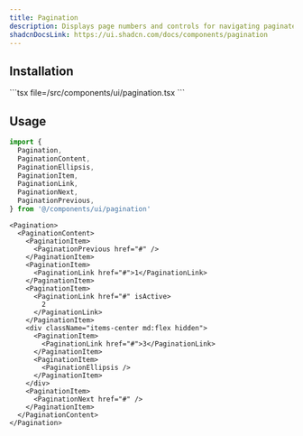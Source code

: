 ```yaml
---
title: Pagination
description: Displays page numbers and controls for navigating paginated data.
shadcnDocsLink: https://ui.shadcn.com/docs/components/pagination
---
```


<ComponentPreview component="pagination" />

## Installation

<Installation component="pagination">
  ```tsx file=<rootDir>/src/components/ui/pagination.tsx
  ```
</Installation>

## Usage

```ts
import {
  Pagination,
  PaginationContent,
  PaginationEllipsis,
  PaginationItem,
  PaginationLink,
  PaginationNext,
  PaginationPrevious,
} from '@/components/ui/pagination'
```

```tsx
<Pagination>
  <PaginationContent>
    <PaginationItem>
      <PaginationPrevious href="#" />
    </PaginationItem>
    <PaginationItem>
      <PaginationLink href="#">1</PaginationLink>
    </PaginationItem>
    <PaginationItem>
      <PaginationLink href="#" isActive>
        2
      </PaginationLink>
    </PaginationItem>
    <div className="items-center md:flex hidden">
      <PaginationItem>
        <PaginationLink href="#">3</PaginationLink>
      </PaginationItem>
      <PaginationItem>
        <PaginationEllipsis />
      </PaginationItem>
    </div>
    <PaginationItem>
      <PaginationNext href="#" />
    </PaginationItem>
  </PaginationContent>
</Pagination>
```